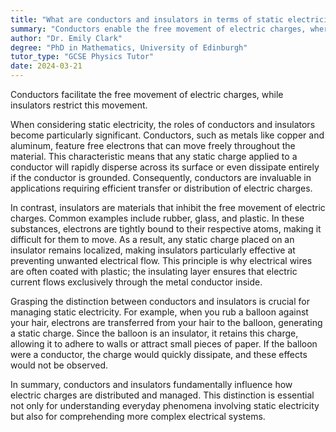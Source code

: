 ```yaml
---
title: "What are conductors and insulators in terms of static electricity?"
summary: "Conductors enable the free movement of electric charges, whereas insulators restrict this movement, highlighting their contrasting roles in electrical conductivity."
author: "Dr. Emily Clark"
degree: "PhD in Mathematics, University of Edinburgh"
tutor_type: "GCSE Physics Tutor"
date: 2024-03-21
---
```


Conductors facilitate the free movement of electric charges, while insulators restrict this movement.

When considering static electricity, the roles of conductors and insulators become particularly significant. Conductors, such as metals like copper and aluminum, feature free electrons that can move freely throughout the material. This characteristic means that any static charge applied to a conductor will rapidly disperse across its surface or even dissipate entirely if the conductor is grounded. Consequently, conductors are invaluable in applications requiring efficient transfer or distribution of electric charges.

In contrast, insulators are materials that inhibit the free movement of electric charges. Common examples include rubber, glass, and plastic. In these substances, electrons are tightly bound to their respective atoms, making it difficult for them to move. As a result, any static charge placed on an insulator remains localized, making insulators particularly effective at preventing unwanted electrical flow. This principle is why electrical wires are often coated with plastic; the insulating layer ensures that electric current flows exclusively through the metal conductor inside.

Grasping the distinction between conductors and insulators is crucial for managing static electricity. For example, when you rub a balloon against your hair, electrons are transferred from your hair to the balloon, generating a static charge. Since the balloon is an insulator, it retains this charge, allowing it to adhere to walls or attract small pieces of paper. If the balloon were a conductor, the charge would quickly dissipate, and these effects would not be observed.

In summary, conductors and insulators fundamentally influence how electric charges are distributed and managed. This distinction is essential not only for understanding everyday phenomena involving static electricity but also for comprehending more complex electrical systems.
    